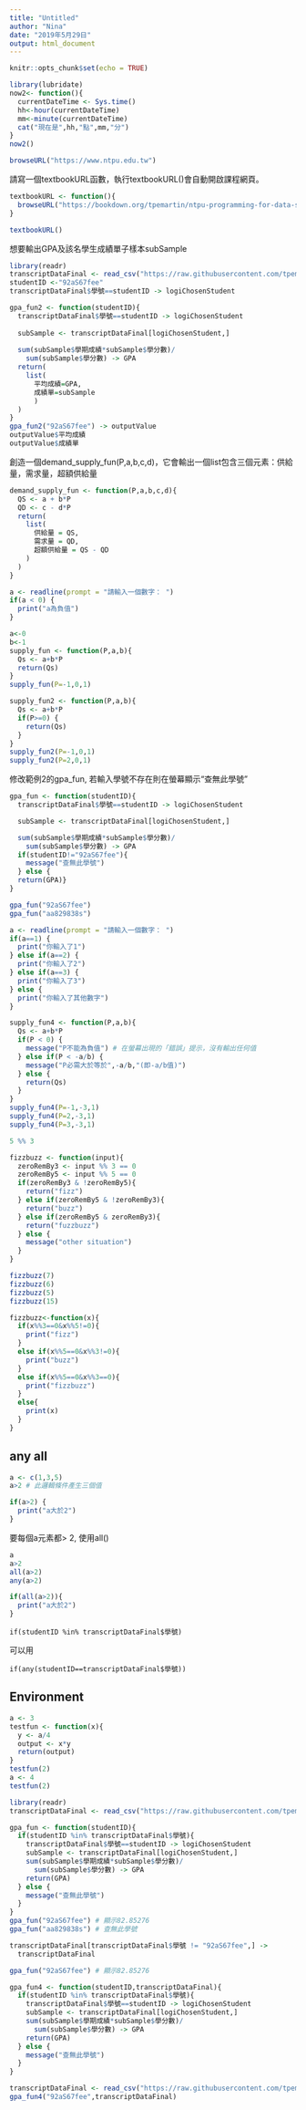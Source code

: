 ```yaml
---
title: "Untitled"
author: "Nina"
date: "2019年5月29日"
output: html_document
---
```


```r
knitr::opts_chunk$set(echo = TRUE)
```
```r
library(lubridate)
now2<- function(){
  currentDateTime <- Sys.time()
  hh<-hour(currentDateTime)
  mm<-minute(currentDateTime)
  cat("現在是",hh,"點",mm,"分")
}
now2()
```
```r
browseURL("https://www.ntpu.edu.tw")
```
請寫一個textbookURL函數，執行textbookURL()會自動開啟課程網頁。
```r
textbookURL <- function(){
  browseURL("https://bookdown.org/tpemartin/ntpu-programming-for-data-science/function-and-conditional-execution.html#defaults")
}

textbookURL()
```
想要輸出GPA及該名學生成績單子樣本subSample
```r
library(readr)
transcriptDataFinal <- read_csv("https://raw.githubusercontent.com/tpemartin/github-data/master/transcriptDataFinal.csv")
studentID <-"92aS67fee" 
transcriptDataFinal$學號==studentID -> logiChosenStudent

gpa_fun2 <- function(studentID){
  transcriptDataFinal$學號==studentID -> logiChosenStudent
  
  subSample <- transcriptDataFinal[logiChosenStudent,]
  
  sum(subSample$學期成績*subSample$學分數)/
    sum(subSample$學分數) -> GPA
  return(
    list(
      平均成績=GPA,
      成績單=subSample
      )
  )
}
gpa_fun2("92aS67fee") -> outputValue
outputValue$平均成績
outputValue$成績單
```
創造一個demand_supply_fun(P,a,b,c,d)，它會輸出一個list包含三個元素：供給量，需求量，超額供給量
```r
demand_supply_fun <- function(P,a,b,c,d){
  QS <- a + b*P
  QD <- c - d*P
  return(
    list(
      供給量 = QS,
      需求量 = QD,
      超額供給量 = QS - QD
    )
  )
}
```

```r
a <- readline(prompt = "請輸入一個數字： ")
if(a < 0) {
  print("a為負值")
}
```

```r
a<-0
b<-1
supply_fun <- function(P,a,b){
  Qs <- a+b*P
  return(Qs)
}
supply_fun(P=-1,0,1)
```

```r
supply_fun2 <- function(P,a,b){
  Qs <- a+b*P
  if(P>=0) {
    return(Qs)
  }
}
supply_fun2(P=-1,0,1)
supply_fun2(P=2,0,1)
```
修改範例2的gpa_fun, 若輸入學號不存在則在螢幕顯示“查無此學號”
```r
gpa_fun <- function(studentID){
  transcriptDataFinal$學號==studentID -> logiChosenStudent

  subSample <- transcriptDataFinal[logiChosenStudent,]

  sum(subSample$學期成績*subSample$學分數)/
    sum(subSample$學分數) -> GPA
  if(studentID!="92aS67fee"){
    message("查無此學號")
  } else {
  return(GPA)}
}

gpa_fun("92aS67fee") 
gpa_fun("aa829838s")
```

```r
a <- readline(prompt = "請輸入一個數字： ")
if(a==1) {
  print("你輸入了1")
} else if(a==2) {
  print("你輸入了2")
} else if(a==3) {
  print("你輸入了3")
} else {
  print("你輸入了其他數字")
}
```

```r
supply_fun4 <- function(P,a,b){
  Qs <- a+b*P
  if(P < 0) {
    message("P不能為負值") # 在螢幕出現的「錯誤」提示，沒有輸出任何值
  } else if(P < -a/b) {
    message("P必需大於等於",-a/b,"(即-a/b值)")
  } else {
    return(Qs)
  }
}
supply_fun4(P=-1,-3,1)
supply_fun4(P=2,-3,1)
supply_fun4(P=3,-3,1)
```

```r
5 %% 3
```


```r
fizzbuzz <- function(input){
  zeroRemBy3 <- input %% 3 == 0
  zeroRemBy5 <- input %% 5 == 0
  if(zeroRemBy3 & !zeroRemBy5){
    return("fizz")
  } else if(zeroRemBy5 & !zeroRemBy3){
    return("buzz")
  } else if(zeroRemBy5 & zeroRemBy3){
    return("fuzzbuzz")
  } else {
    message("other situation")
  }
}
```

```r
fizzbuzz(7)
fizzbuzz(6) 
fizzbuzz(5) 
fizzbuzz(15)
```

```r
fizzbuzz<-function(x){
  if(x%%3==0&x%%5!=0){
    print("fizz")
  }
  else if(x%%5==0&x%%3!=0){
    print("buzz")
  }
  else if(x%%5==0&x%%3==0){
    print("fizzbuzz")
  }
  else{
    print(x)
  }
}
```


## any all

```r
a <- c(1,3,5)
a>2 # 此邏輯條件產生三個值
```

```r
if(a>2) {
  print("a大於2")
}
```


要每個a元素都> 2, 使用all()
```r
a
a>2
all(a>2)
any(a>2)
```


```r
if(all(a>2)){
  print("a大於2")
}
```


```
if(studentID %in% transcriptDataFinal$學號)
```
可以用
```
if(any(studentID==transcriptDataFinal$學號))
```

## Environment

```r
a <- 3
testfun <- function(x){
  y <- a/4
  output <- x*y
  return(output)
}
testfun(2)
a <- 4
testfun(2)
```




```r
library(readr)
transcriptDataFinal <- read_csv("https://raw.githubusercontent.com/tpemartin/github-data/master/transcriptDataFinal.csv")
```

```r
gpa_fun <- function(studentID){
  if(studentID %in% transcriptDataFinal$學號){
    transcriptDataFinal$學號==studentID -> logiChosenStudent
    subSample <- transcriptDataFinal[logiChosenStudent,]
    sum(subSample$學期成績*subSample$學分數)/
      sum(subSample$學分數) -> GPA
    return(GPA)
  } else {
    message("查無此學號")
  }
}
gpa_fun("92aS67fee") # 顯示82.85276
gpa_fun("aa829838s") # 查無此學號
```


```r
transcriptDataFinal[transcriptDataFinal$學號 != "92aS67fee",] ->
  transcriptDataFinal
```

```r
gpa_fun("92aS67fee") # 顯示82.85276
```

```r
gpa_fun4 <- function(studentID,transcriptDataFinal){
  if(studentID %in% transcriptDataFinal$學號){
    transcriptDataFinal$學號==studentID -> logiChosenStudent
    subSample <- transcriptDataFinal[logiChosenStudent,]
    sum(subSample$學期成績*subSample$學分數)/
      sum(subSample$學分數) -> GPA
    return(GPA)
  } else {
    message("查無此學號")
  }
}
```

```r
transcriptDataFinal <- read_csv("https://raw.githubusercontent.com/tpemartin/github-data/master/transcriptDataFinal.csv")
gpa_fun4("92aS67fee",transcriptDataFinal)
```




























